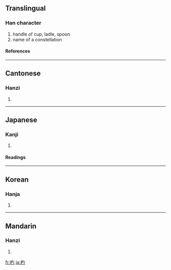 ==Translingual==
===Han character===
{{Han char|rn=75|rad=木|as=03|sn=7|four=4792<sub>0</sub>|canj=木心戈 (DPI), 木心一 (DPM)}}
# handle of cup, ladle, spoon
# name of a constellation
====References====
{{Han ref|kx=0511.190|dkj=14466|dj=0897.020|hdz=21161.050|uh=6753|ud=26451|bh=A840|bd=43072}}

----
==Cantonese==
===Hanzi===
{{yue-hanzi|jyut=|y=seuk3}}
# {{defn|Cantonese}}

----
==Japanese==
===Kanji===
{{ja-kanji|grade=|rs=木03}}
# {{defn|Japanese}} 
====Readings====
{{ja-readings|on=[[ひょう]] (hyō), [[てき]] (teki), [[しゃく]] (shaku)|kun=[[ひしゃく]] (hishaku)}}

----
==Korean==
===Hanja===
{{ko-hanja|hangeul=[[표]], [[작]]|eumhun=|rv=pyo, jak|mr=p'yo, chak|y=phyo, cak}}
# {{defn|Korean}}

----
==Mandarin==
===Hanzi===
{{cmn-hanzi|pin=[[sháo]] ([[shao2]])|wg=shao<sup>2</sup>}}
# {{defn|Mandarin}}

[[fr:杓]]
[[ja:杓]]